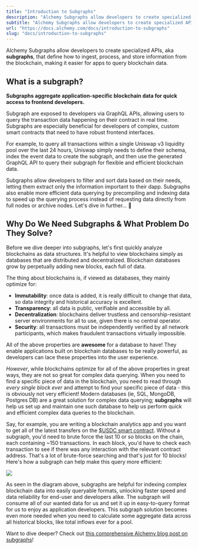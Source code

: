```yaml
---
title: "Introduction to Subgraphs"
description: "Alchemy Subgraphs allow developers to create specialized APIs, aka subgraphs , that define how to ingest, process, and store information from the blockchain, making it easier for apps to query blockchain data. What is a subgraph? Subgraphs aggregate application-specific blockchain data for quick acc..."
subtitle: "Alchemy Subgraphs allow developers to create specialized APIs, aka subgraphs , that define how to ingest, process, and store information from the blockchain, making it easier for apps to query blockchain data. What is a subgraph? Subgraphs aggregate application-specific blockchain data for quick acc..."
url: "https://docs.alchemy.com/docs/introduction-to-subgraphs"
slug: "docs/introduction-to-subgraphs"
---
```


Alchemy Subgraphs allow developers to create specialized APIs, aka **subgraphs**, that define how to ingest, process, and store information from the blockchain, making it easier for apps to query blockchain data.

## What is a subgraph?

**Subgraphs aggregate application-specific blockchain data for quick access to frontend developers.**

Subgraph are exposed to developers via GraphQL APIs, allowing users to query the transaction data happening on their contract in real time. Subgraphs are especially beneficial for developers of complex, custom smart contracts that need to have robust frontend interfaces.

For example, to query all transactions within a single Uniswap v3 liquidity pool over the last 24 hours, Uniswap simply needs to define their schema, index the event data to create the subgraph, and then use the generated GraphQL API to query their subgraph for flexible and efficient blockchain data.

Subgraphs allow developers to filter and sort data based on their needs, letting them extract only the information important to their dapp. Subgraphs also enable more efficient data querying by precompiling and indexing data to speed up the querying process instead of requesting data directly from full nodes or archive nodes. Let's dive in further... 🤿

## Why Do We Need Subgraphs & What Problem Do They Solve?

Before we dive deeper into subgraphs, let's first quickly analyze blockchains as data structures. It's helpful to view blockchains simply as databases that are distributed and decentralized. Blockchain databases grow by perpetually adding new blocks, each full of data.

The thing about blockchains is, if viewed as databases, they mainly optimize for:

* **Immutability**: once data is added, it is really difficult to change that data, so data integrity and historical accuracy is excellent.
* **Transparency**: all data is public, verifiable and accessible by all.
* **Decentralization**: blockchains deliver trustless and censorship-resistant server environments for all to use, given there is no central operator.
* **Security**: all transactions must be independently verified by all network participants, which makes fraudulent transactions virtually impossible.

All of the above properties are **awesome** for a database to have! They enable applications built on blockchain databases to be really powerful, as developers can lace these properties into the user experience.

*However*, while blockchains optimize for all of the above properties in great ways, they are not so great for complex data querying. When you need to find a specific piece of data in the blockchain, you need to read through *every single block ever* and attempt to find your specific piece of data - this is obviously not very efficient! Modern databases (ie, SQL, MongoDB, Postgres DB) are a great solution for complex data querying; **subgraphs** will help us set up and maintain one such database to help us perform quick and efficient complex data queries to the blockchain.

Say, for example, you are writing a blockchain analytics app and you want to get all of the latest transfers on the [$USDC smart contract](0xA0b86991c6218b36c1d19D4a2e9Eb0cE3606eB48). Without a subgraph, you'd need to brute force the last 10 or so blocks on the chain, each containing ~150 transactions. In each block, you'd have to check each transaction to see if there was any interaction with the relevant contract address. That's a lot of brute-force searching and that's just for 10 blocks! Here's how a subgraph can help make this query more efficient:

![](becfea4-image_10.png)

As seen in the diagram above, subgraphs are helpful for indexing complex blockchain data into easily queryable formats, unlocking faster speed and data reliability for end-user and developers alike. The subgraph will consume all of our wanted data for us and set it up in easy-to-query format for us to enjoy as application developers. This subgraph solution becomes even more needed when you need to calculate some aggregate data across all historical blocks, like total inflows ever for a pool.

Want to dive deeper? Check out [this comprehensive Alchemy blog post on subgraphs](https://www.alchemy.com/overviews/what-is-a-subgraph#what-is-a-subgraph)!
